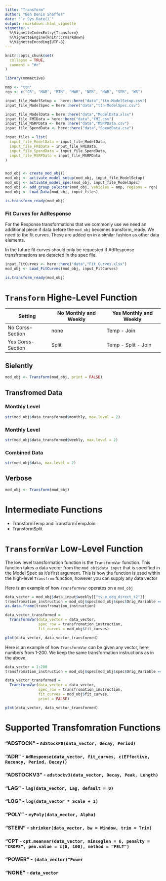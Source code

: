 ```yaml
---
title: "Transform"
author: "Ben Denis Shaffer"
date: "`r Sys.Date()`"
output: rmarkdown::html_vignette
vignette: >
  %\VignetteIndexEntry{Transform}
  %\VignetteEngine{knitr::rmarkdown}
  %\VignetteEncoding{UTF-8}
---
```


```r
knitr::opts_chunk$set(
  collapse = TRUE,
  comment = "#>"
)
```

```r
library(mmmactive)

nmp <- "ttn"
rgn <- c("CR", "MAR", "MTN", "MWR", "NER", "NWR", "SER", "WR")

input_file_ModelSetup =  here::here("data","ttn-ModelSetup.csv")
input_file_ModelSpec = here::here("data","ttn-ModelSpec.csv")

input_file_ModelData = here::here("data","ModelData.xlsx")
input_file_FMIData = here::here("data","FMI.csv")
input_file_MSRPData <- here::here("data","MSRPData.csv")
input_file_SpendData <- here::here("data","SpendData.csv")

input_files = list(
  input_file_ModelData = input_file_ModelData,
  input_file_FMIData = input_file_FMIData,
  input_file_SpendData = input_file_SpendData,
  input_file_MSRPData = input_file_MSRPData
)


mod_obj <- create_mod_obj()
mod_obj <- activate_model_setup(mod_obj, input_file_ModelSetup)
mod_obj <- activate_model_spec(mod_obj, input_file_ModelSpec)
mod_obj <- add_group_selector(mod_obj, vehicles = nmp, regions = rgn)
mod_obj <- Load_Data(mod_obj, input_files)

is.transform_ready(mod_obj)
```

### Fit Curves for AdResponse

For the Response transformations that we commonly use we need an additional piece if data before the `mod_obj` becomes transform_ready. We need to the fit curves. These are added on in a similar fashion as other data elements.

In the future fit curves should only be requested if AdResponse transfromations are detected in the spec file.

```r
input_FitCurves <- here::here("data","Fit_Curves.xlsx")
mod_obj <- Load_FitCurves(mod_obj, input_FitCurves)

is.transform_ready(mod_obj)
```


# `Transform` Highe-Level Function

Setting            | No Monthly and Weekly | Yes Monthly and Weekly
------------------ | --------------------- | ----------------------
No Corss-Section   | none                  | Temp - Join
Yes Corss-Section  | Split                 | Temp - Split - Join


## Sielently
```r
mod_obj <- Transform(mod_obj, print = FALSE)
```

## Transfromed Data


### Monthly Level 
```r
str(mod_obj$data_transformed$monthly, max.level = 2)
```


### Monthly Level 
```r
str(mod_obj$data_transformed$weekly, max.level = 2)
```


### Combined Data 
```r
str(mod_obj$data, max.level = 2)
```

## Verbose
```r
mod_obj <- Transform(mod_obj)
```

# Intermediate Functions

* TransformTemp and TransformTempJoin
* TransformSplit

# `TransformVar` Low-Level Function


The low level transformation function is the `TransformVar` function. This function takes a data vector from the `mod_obj$data_input` that is specified in the Model Spec as it's first argument. This is how the function is used within the high-level `Transfrom` function, however you can supply any data vector

Here is an example of how `TransformVar` operates on a `mod_obj`

```r

data_vector = mod_obj$data_input$weekly[["tv_e_eeq_direct_t2"]]
transfromation_instruction = mod_obj$spec[mod_obj$spec$Orig_Variable == "tv_e_eeq_direct_t2",]
as.data.frame(transfromation_instruction)
```

```r
data_vector_transformed = 
  TransformVar(data_vector = data_vector,
               spec_row = transfromation_instruction,
               fit_curves = mod_obj$fit_curves)
```


```r
plot(data_vector, data_vector_transformed)
```

Here is an example of how `TransformVar` can be given any vector, here numbers from 1-200. We keep the same transformation instructions as in the above.

```r
data_vector = 1:200
transfromation_instruction = mod_obj$spec[mod_obj$spec$Orig_Variable == "tv_e_eeq_direct_t2",]

data_vector_transformed = 
  TransformVar(data_vector = data_vector,
               spec_row = transfromation_instruction,
               fit_curves = mod_obj$fit_curves,
               print = FALSE)

plot(data_vector, data_vector_transformed)
```



# Supported Transfomration Functions

### "ADSTOCK" - `AdStockPD(data_vector, Decay, Period)`

###  "ADR" - `AdResponse(data_vector, fit_curves, c(Effective, Recency, Period, Decay))`

###  "ADSTOCKV3" - `adstockv3(data_vector, Decay, Peak, Length)`

###  "LAG" - `lag(data_vector, Lag, default = 0)`

###  "LOG" - `log(data_vector * Scale + 1)`

###  "POLY" - `myPoly(data_vector, Alpha)`

### "STEIN" - `shrinker(data_vector, bw = Window, trim = Trim)`

###  "CPT - `cpt.meanvar(data_vector, minseglen = 6, penalty = "CROPS", pen.value = c(0, 100), method = "PELT")`

###  "POWER" - `(data_vector)^Power`

###  "NONE" - `data_vector`



